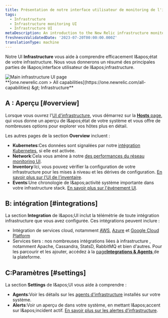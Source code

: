 ```yaml
---
title: Présentation de notre interface utilisateur de monitoring de l'infrastructure
tags:
  - Infrastructure
  - Infrastructure monitoring UI
  - Infrastructure UI
metaDescription: An introduction to the New Relic infrastructure monitoring UI pages.
freshnessValidatedDate: '2023-07-20T00:00:00.000Z'
translationType: machine
---
```


Notre UI <DNT>**Infrastructure**</DNT> vous aide à comprendre efficacement l&amp;apos;état de votre infrastructure. Nous vous donnerons un résumé des principales parties de l&amp;apos;interface utilisateur de l&amp;apos;infrastructure.

<img title="Main infrastructure UI page" alt="Main infrastructure UI page" src="/images/infrastructure_screenshot-full_infrastructure-main-ui.webp" />

<figcaption>
  <DNT>
    **[one.newrelic.com &gt; All capabilities](https://one.newrelic.com/all-capabilities) &amp;gt; Infrastructure**
  </DNT>
</figcaption>

## A : Aperçu [#overview]

Lorsque vous ouvrez l&apos;[UI d&apos;infrastructure](https://one.newrelic.com/infra/infrastructure/hosts), vous démarrez sur la [<DNT>**Hosts**</DNT> page](/docs/infrastructure/infrastructure-ui-pages/infra-hosts-ui-page), qui vous donne un aperçu de l&amp;apos;état de votre système et vous offre de nombreuses options pour explorer vos hôtes plus en détail.

Les autres pages de la section <DNT>**Overview**</DNT> incluent :

* <DNT>**Kubernetes**</DNT>:Ces données sont signalées par notre [intégration Kubernetes](/docs/kubernetes-pixie/kubernetes-integration/get-started/introduction-kubernetes-integration), si elle est activée.
* <DNT>**Network**</DNT>:Cela vous amène à notre [des performances du réseau monitoring UI](/docs/network-performance-monitoring/get-started/npm-introduction).
* <DNT>**Inventory**</DNT>:Ici, vous pouvez vérifier la configuration de votre infrastructure pour les mises à niveau et les dérives de configuration. [En savoir plus sur l&apos;UI de l&apos;inventaire](/docs/infrastructure/infrastructure-ui-pages/infrastructure-inventory-page-search-your-entire-infrastructure).
* <DNT>**Events**</DNT>:Une chronologie de l&amp;apos;activité système importante dans votre infrastructure stack. [En savoir plus sur l&apos;événement UI](/docs/infrastructure/infrastructure-ui-pages/infrastructure-events-page-live-feed-every-config-change).

## B: intégration [#integrations]

La section <DNT>**Integration**</DNT> de l&amp;apos;UI inclut la télémétrie de toute intégration infrastructure que vous avez configurée. Ces intégrations peuvent inclure :

* Intégration de services cloud, notamment [AWS](/docs/infrastructure/amazon-integrations/get-started/introduction-aws-integrations), [Azure](/docs/infrastructure/microsoft-azure-integrations/get-started/introduction-azure-monitoring-integrations) et [Google Cloud Platform](/docs/infrastructure/google-cloud-platform-integrations/get-started/introduction-google-cloud-platform-integrations)
* Services tiers : nos nombreuses intégrations liées à infrastructure , notamment Apache, Cassandra, StatsD, RabbitMQ et bien d&apos;autres. Pour les parcourir et les ajouter, accédez à la [page<DNT>**Integrations &amp; Agents**</DNT> ](https://newrelic.com/instant-observability?category=infrastructure-and-os)de la plateforme.

## C:Paramètres [#settings]

La section <DNT>**Settings**</DNT> de l&amp;apos;UI vous aide à comprendre :

* <DNT>**Agents**</DNT>:Voir les détails sur les [agents d&apos;infrastructure](/docs/infrastructure/install-infrastructure-agent/get-started/install-infrastructure-agent) installés sur votre système.
* <DNT>**Alerts**</DNT>:Voir un aperçu de <InlinePopover type="alerts" />dans votre système, en mettant l&amp;apos;accent sur l&amp;apos;incident actif. [En savoir plus sur les alertes d’infrastructure](/docs/infrastructure/new-relic-infrastructure/infrastructure-alert-conditions/infrastructure-alerts-add-edit-or-view-host-alert-information).